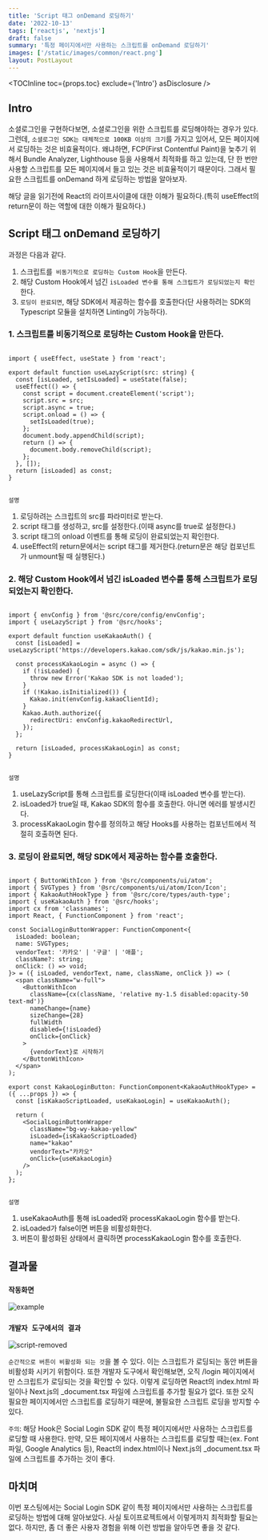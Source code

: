 ```yaml
---
title: 'Script 태그 onDemand 로딩하기'
date: '2022-10-13'
tags: ['reactjs', 'nextjs']
draft: false
summary: '특정 페이지에서만 사용하는 스크립트를 onDemand 로딩하기'
images: ['/static/images/common/react.png']
layout: PostLayout
---
```


<TOCInline toc={props.toc} exclude={'Intro'} asDisclosure />

## Intro

소셜로그인을 구현하다보면, 소셜로그인을 위한 스크립트를 로딩해야하는 경우가 있다.
그런데, `소셜로그인 SDK는 대체적으로 100KB 이상의 크기`를 가지고 있어서, 모든 페이지에서 로딩하는 것은 비효율적이다.
왜냐하면, FCP(First Contentful Paint)을 늦추기 위해서 Bundle Analyzer, Lighthouse 등을 사용해서 최적화를 하고 있는데,
단 한 번만 사용할 스크립트를 모든 페이지에서 들고 있는 것은 비효율적이기 때문이다. 그래서 필요한 스크립트를 onDemand 하게 로딩하는 방법을 알아보자.

해당 글을 읽기전에 React의 라이프사이클에 대한 이해가 필요하다.(특히 useEffect의 return문이 하는 역할에 대한 이해가 필요하다.)

## Script 태그 onDemand 로딩하기

과정은 다음과 같다.

1. 스크립트를` 비동기적으로 로딩하는 Custom Hook`을 만든다.
2. 해당 Custom Hook에서 넘긴 `isLoaded 변수를 통해 스크립트가 로딩되었는지 확인`한다.
3. `로딩이 완료되면`, 해당 SDK에서 제공하는 함수를 호출한다(단 사용하려는 SDK의 Typescript 모듈을 설치하면 Linting이 가능하다).

### 1. 스크립트를 비동기적으로 로딩하는 Custom Hook을 만든다.

```tsx:useLazyScript.tsx

import { useEffect, useState } from 'react';

export default function useLazyScript(src: string) {
  const [isLoaded, setIsLoaded] = useState(false);
  useEffect(() => {
    const script = document.createElement('script');
    script.src = src;
    script.async = true;
    script.onload = () => {
      setIsLoaded(true);
    };
    document.body.appendChild(script);
    return () => {
      document.body.removeChild(script);
    };
  }, []);
  return [isLoaded] as const;
}


```

`설명`

1. 로딩하려는 스크립트의 src를 파라미터로 받는다.
2. script 태그를 생성하고, src를 설정한다.(이때 async를 true로 설정한다.)
3. script 태그의 onload 이벤트를 통해 로딩이 완료되었는지 확인한다.
4. useEffect의 return문에서는 script 태그를 제거한다.(return문은 해당 컴포넌트가 unmount될 때 실행된다.)

### 2. 해당 Custom Hook에서 넘긴 isLoaded 변수를 통해 스크립트가 로딩되었는지 확인한다.

```tsx:useKakaoAuth.tsx

import { envConfig } from '@src/core/config/envConfig';
import { useLazyScript } from '@src/hooks';

export default function useKakaoAuth() {
  const [isLoaded] = useLazyScript('https://developers.kakao.com/sdk/js/kakao.min.js');

  const processKakaoLogin = async () => {
    if (!isLoaded) {
      throw new Error('Kakao SDK is not loaded');
    }
    if (!Kakao.isInitialized()) {
      Kakao.init(envConfig.kakaoClientId);
    }
    Kakao.Auth.authorize({
      redirectUri: envConfig.kakaoRedirectUrl,
    });
  };

  return [isLoaded, processKakaoLogin] as const;
}


```

`설명`

1. useLazyScript를 통해 스크립트를 로딩한다(이때 isLoaded 변수를 받는다).
2. isLoaded가 true일 때, Kakao SDK의 함수를 호출한다. 아니면 에러를 발생시킨다.
3. processKakaoLogin 함수를 정의하고 해당 Hooks를 사용하는 컴포넌트에서 적절히 호출하면 된다.

### 3. 로딩이 완료되면, 해당 SDK에서 제공하는 함수를 호출한다.

```tsx:KakaoLoginButton.tsx

import { ButtonWithIcon } from '@src/components/ui/atom';
import { SVGTypes } from '@src/components/ui/atom/Icon/Icon';
import { KakaoAuthHookType } from '@src/core/types/auth-type';
import { useKakaoAuth } from '@src/hooks';
import cx from 'classnames';
import React, { FunctionComponent } from 'react';

const SocialLoginButtonWrapper: FunctionComponent<{
  isLoaded: boolean;
  name: SVGTypes;
  vendorText: '카카오' | '구글' | '애플';
  className?: string;
  onClick: () => void;
}> = ({ isLoaded, vendorText, name, className, onClick }) => (
  <span className="w-full">
    <ButtonWithIcon
      className={cx(className, 'relative my-1.5 disabled:opacity-50 text-md')}
      nameChange={name}
      sizeChange={28}
      fullWidth
      disabled={!isLoaded}
      onClick={onClick}
    >
      {vendorText}로 시작하기
    </ButtonWithIcon>
  </span>
);

export const KakaoLoginButton: FunctionComponent<KakaoAuthHookType> = ({ ...props }) => {
  const [isKakaoScriptLoaded, useKakaoLogin] = useKakaoAuth();

  return (
    <SocialLoginButtonWrapper
      className="bg-wy-kakao-yellow"
      isLoaded={isKakaoScriptLoaded}
      name="kakao"
      vendorText="카카오"
      onClick={useKakaoLogin}
    />
  );
};


```

`설명`

1. useKakaoAuth를 통해 isLoaded와 processKakaoLogin 함수를 받는다.
2. isLoaded가 false이면 버튼을 비활성화한다.
3. 버튼이 활성화된 상태에서 클릭하면 processKakaoLogin 함수를 호출한다.

## 결과물

### `작동화면`

![example](https://d.pr/i/LZWqNy.gif)

### `개발자 도구에서의 결과`

![script-removed](https://d.pr/i/ycQmfj.gif)

`순간적으로 버튼이 비활성화 되는 것`을 볼 수 있다. 이는 스크립트가 로딩되는 동안 버튼을 비활성화 시키기 위함이다.
또한 개발자 도구에서 확인해보면, 오직 /login 페이지에서만 스크립트가 로딩되는 것을 확인할 수 있다.
이렇게 로딩하면 React의 index.html 파일이나 Next.js의 \_document.tsx 파일에 스크립트를 추가할 필요가 없다.
또한 오직 필요한 페이지에서만 스크립트를 로딩하기 때문에, 불필요한 스크립트 로딩을 방지할 수 있다.

`주의`: 해당 Hook은 Social Login SDK 같이 특정 페이지에서만 사용하는 스크립트를 로딩할 때 사용한다.
만약, 모든 페이지에서 사용하는 스크립트를 로딩할 때는(ex. Font 파일, Google Analytics 등), React의 index.html이나 Next.js의 \_document.tsx 파일에 스크립트를 추가하는 것이 좋다.

## 마치며

이번 포스팅에서는 Social Login SDK 같이 특정 페이지에서만 사용하는 스크립트를 로딩하는 방법에 대해 알아보았다.
사실 토이프로젝트에서 이렇게까지 최적화할 필요는 없다. 하지만, 좀 더 좋은 사용자 경험을 위해 이런 방법을 알아두면 좋을 것 같다.
